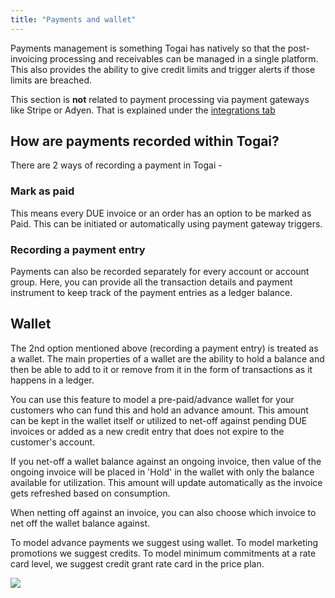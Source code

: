 ```yaml
---
title: "Payments and wallet"
---
```


Payments management is something Togai has natively so that the post-invoicing processing and receivables can be managed in a single platform. This also provides the ability to give credit limits and trigger alerts if those limits are breached.

<Info>This section is **not** related to payment processing via payment gateways like Stripe or Adyen. That is explained under the [integrations tab](/docs/integrations/overview)</Info>


## How are payments recorded within Togai?

There are 2 ways of recording a payment in Togai - 

### Mark as paid

This means every DUE invoice or an order has an option to be marked as Paid. This can be initiated or automatically using payment gateway triggers.


### Recording a payment entry 
Payments can also be recorded separately for every account or account group. Here, you can provide all the transaction details and payment instrument to keep track of the payment entries as a ledger balance.

## Wallet

The 2nd option mentioned above (recording a payment entry) is treated as a wallet. The main properties of a wallet are the ability to hold a balance and then be able to add to it or remove from it in the form of transactions as it happens in a ledger.

You can use this feature to model a pre-paid/advance wallet for your customers who can fund this and hold an advance amount. This amount can be kept in the wallet itself or utilized to net-off against pending DUE invoices or added as a new credit entry that does not expire to the customer's account.

<Tip>If you net-off a wallet balance against an ongoing invoice, then value of the ongoing invoice will be placed in 'Hold' in the wallet with only the balance available for utilization. This amount will update automatically as the invoice gets refreshed based on consumption. </Tip>

<Check>When netting off against an invoice, you can also choose which invoice to net off the wallet balance against.</Check>

<Tip> To model advance payments we suggest using wallet.
 To model marketing promotions we suggest credits. To model minimum commitments at a rate card level, we suggest credit grant rate card in the price plan. </Tip>

<Frame caption="Wallet flows">
  <img src="/docs/images/wallet.png" />
</Frame>